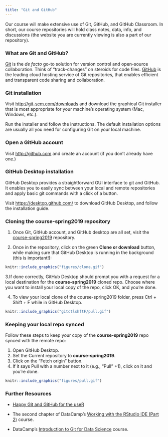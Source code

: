 ```yaml
---
title: "Git and GitHub"
---
```


Our course will make extensive use of Git, GitHub, and GitHub Classroom. In short, our course repositories will hold class notes, data, info, and discussions (the website you are currently viewing is also a part of our repository).


### What are Git and GitHub?

[Git](https://git-scm.com/) is the *de facto* go-to solution for version control and open-source collaboration. Think of "track-changes" on steroids for code files. [GitHub](https://github.com/) is the leading cloud hosting service of Git repositories, that enables efficient and transparent code sharing and collaboration.


### Git installation

Visit [http://git-scm.com/downloads](http://git-scm.com/downloads) and download the graphical Git installer that is most appropriate for your machine’s operating system (Mac, Windows, etc.).

Run the installer and follow the instructions. The default installation options are usually all you need for configuring Git on your local machine.


### Open a GitHub account
  
Visit [http://github.com](http://github.com) and create an account (if you don't already have one.)

### GitHub Desktop installation

GitHub Desktop provides a straightforward GUI interface to git and GitHub. It enables you to easily sync between your local and remote repositories and apply basic git commands with a click of a button.

Visit [https://desktop.github.com/](https://desktop.github.com/) to download GitHub Desktop, and follow the installation guide. 

### Cloning the __course-spring2019__ repository

1. Once Git, GitHub account, and GitHub desktop are all set, visit the [course-spring2019](https://github.com/huji-ml4econ/course-spring2019) repository.   

2. Once in the repository, click on the green **Clone or download** button, while making sure that GitHub Desktop is running in the background (this is important!):  

```r

knitr::include_graphics("figures/clone.gif")

```

3.If done correctly, GitHub Desktop should prompt you with a request for a local destination for the __course-spring2019__ cloned repo. Choose where you want to install your local copy of the repo, click OK, and you're done. 

4. To view your local clone of the course-spring2019 folder, press Ctrl + Shift + F while in GitHub Desktop.

```r

knitr::include_graphics("gitctlshftF/pull.gif")

```


### Keeping your local repo synced

Follow these steps to keep your copy of the __course-spring2019__ repo synced with the remote repo:

1. Open GitHub Desktop.
2. Set the Current repository to __course-spring2019__.
3. Click on the "Fetch origin" button.
4. If it says Pull with a number next to it (e.g., "Pull" +1), click on it and you're done.

```r

knitr::include_graphics("figures/pull.gif")

```


### Further Resources

+ [Happy Git and GitHub for the useR](https://happygitwithr.com/)

+ The second chapter of DataCamp's [Working with the RStudio IDE (Part 2)](https://www.datacamp.com/courses/working-with-the-rstudio-ide-part-2) course.

+ DataCamp's [Introduction to Git for Data Science](https://www.datacamp.com/courses/introduction-to-git-for-data-science) course.
